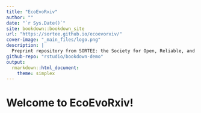 ```yaml
---
title: "EcoEvoRxiv"
author: ""
date: "`r Sys.Date()`"
site: bookdown::bookdown_site
url: "https://sortee.github.io/ecoevorxiv/"
cover-image: "_main_files/logo.png"
description: |
  Preprint repository from SORTEE: the Society for Open, Reliable, and Transparent Ecology and Evolutionary biology
github-repo: "rstudio/bookdown-demo"
output: 
  rmarkdown::html_document:
    theme: simplex
---
```


# Welcome to EcoEvoRxiv!



